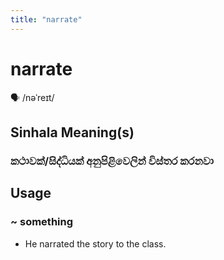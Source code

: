 ```yaml
---
title: "narrate"
---
```


# narrate

🗣️ /nəˈreɪt/

## Sinhala Meaning(s)

### කථාවක්/සිද්ධියක් අනුපිළිවෙලින් විස්තර කරනවා

## Usage

### ~ something

- He narrated the story to the class.

